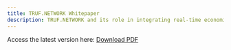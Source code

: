 ```yaml
---
title: TRUF.NETWORK Whitepaper
description: TRUF.NETWORK and its role in integrating real-time economic data into decentralized finance applications.
---
```


Access the latest version here: [Download PDF](https://raw.githubusercontent.com/trufnetwork/docs/main/pdfs/whitepaper.pdf)
